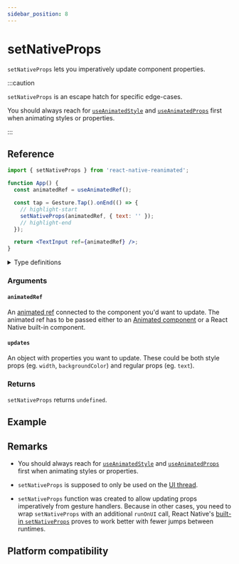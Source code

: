 ```yaml
---
sidebar_position: 8
---
```



# setNativeProps

`setNativeProps` lets you imperatively update component properties.

:::caution

`setNativeProps` is an escape hatch for specific edge-cases.

You should always reach for [`useAnimatedStyle`](/docs/core/useAnimatedStyle) and [`useAnimatedProps`](/docs/core/useAnimatedProps) first when animating styles or properties.

:::

## Reference

```jsx
import { setNativeProps } from 'react-native-reanimated';

function App() {
  const animatedRef = useAnimatedRef();

  const tap = Gesture.Tap().onEnd(() => {
    // highlight-start
    setNativeProps(animatedRef, { text: '' });
    // highlight-end
  });

  return <TextInput ref={animatedRef} />;
}
```

<details>
<summary>Type definitions</summary>

```typescript
function setNativeProps<T extends Component>(
  animatedRef: AnimatedRef<T>,
  updates: StyleProps
) => void;
```

</details>

### Arguments

#### `animatedRef`

An [animated ref](/docs/core/useAnimatedRef#returns) connected to the component you'd want to update. The animated ref has to be passed either to an [Animated component](/docs/fundamentals/glossary#animated-component) or a React Native built-in component.

#### `updates`

An object with properties you want to update. These could be both style props (eg. `width`, `backgroundColor`) and regular props (eg. `text`).

### Returns

`setNativeProps` returns `undefined`.

## Example


<InteractiveExample src={SetNativePropsSrc} component={SetNativeProps} />

## Remarks

- You should always reach for [`useAnimatedStyle`](docs/core/useAnimatedStyle) and [`useAnimatedProps`](docs/core/useAnimatedProps) first when animating styles or properties.

- `setNativeProps` is supposed to only be used on the [UI thread](/docs/fundamentals/glossary#ui-thread).

- `setNativeProps` function was created to allow updating props imperatively from gesture handlers. Because in other cases, you need to wrap `setNativeProps` with an additional `runOnUI` call, React Native's [built-in `setNativeProps`](https://reactnative.dev/docs/animations#setnativeprops) proves to work better with fewer jumps between runtimes.

## Platform compatibility

<PlatformCompatibility android ios web />
